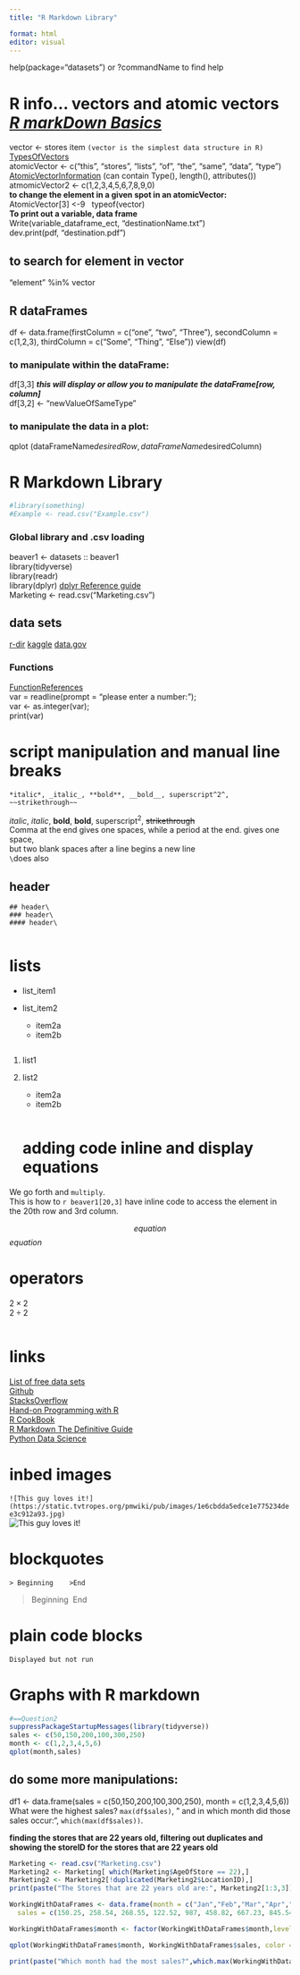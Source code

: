 ---
title: "R Markdown Library"

format: html
editor: visual
---

```{=html}
<!--
2022/7/13 created 
This was the creation of the R markdown Library
I will try to put everything on here I come across in a useful manner
-->
```
help(package="datasets") or ?commandName to find help

# R info... vectors and atomic vectors [*R markDown Basics*](https://rmarkdown.rstudio.com/authoring_basics.html)

vector \<- stores item `(vector is the simplest data structure in R)` [TypesOfVectors](https://www.geeksforgeeks.org/types-of-vectors-in-r-programming/#:~:text=Atomic%20vectors%20are%20probably%20the,also%20different%20from%20a%20list.)  \
atomicVector \<- c("this", "stores", "lists", "of", "the", "same", "data", "type")\
[AtomicVectorInformation](https://www.geeksforgeeks.org/types-of-vectors-in-r-programming/#:~:text=Atomic%20vectors%20are%20probably%20the,also%20different%20from%20a%20list.) (can contain Type(), length(), attributes())\
atmomicVector2 \<- c(1,2,3,4,5,6,7,8,9,0)\
**to change the element in a given spot in an atomicVector:**\
AtomicVector\[3\] \<-9 <!--- this 9 is the new element to put in the index # 3 slot, can also be done with several index #s --->  typeof(vector) <!-- responds with what type of (contents) the variable is --->\
**To print out a variable, data frame**\
Write(variable_dataframe_ect, "destinationName.txt")\
dev.print(pdf, "destination.pdf")

## to search for element in vector

"element" %in% vector

## R dataFrames

<!-- columns must contain likes -->

df \<- data.frame(firstColumn = c("one", "two", "Three"), secondColumn = c(1,2,3), thirdColumn = c("Some", "Thing", "Else")) view(df)

### to manipulate within the dataFrame:

df\[3,3\] ***this will display or allow you to manipulate the dataFrame\[row, column\]***\
df\[3,2\] \<- "newValueOfSameType"

### to manipulate the data in a plot:

qplot (dataFrameName$desiredRow,dataFrameName$desiredColumn)

# R Markdown Library

```{r global Library and .csv loading}
#library(something)
#Example <- read.csv("Example.csv")
```

### Global library and .csv loading

beaver1 \<- datasets :: beaver1\
library(tidyverse)\
library(readr)\
library(dplyr) [dplyr Reference guide](https://www.geeksforgeeks.org/dplyr-package-in-r-programming/?ref=lbp)\
Marketing \<- read.csv("Marketing.csv")

## data sets

[r-dir](https://rmarkdown.rstudio.com/authoring_basics.html) [kaggle](https://www.kaggle.com/datasets) [data.gov](https://catalog.data.gov/dataset?res_format=CSV)

### Functions

[FunctionReferences](https://www.geeksforgeeks.org/functions-in-r-programming/?ref=lbp)\
var = readline(prompt = "please enter a number:");\
var \<- as.integer(var);\
print(var)

# script manipulation and manual line breaks

    *italic*, _italic_, **bold**, __bold__, superscript^2^, ~~strikethrough~~

*italic*, *italic*, **bold**, **bold**, superscript^2^, ~~strikethrough~~\
Comma at the end gives one spaces, while a period at the end. gives one space,\
but two blank spaces after a line begins a new line\
`\`does also

## header 

    ## header\
    ### header\
    #### header\

```{r  bulleted list}

```

# lists

-   list_item1

-   list_item2

    -   item2a
    -   item2b

```{r ordered lists}

```

1.  list1

2.  list2

    -   item2a
    -   item2b

    ```{r inline R code}

    ```

    # adding code inline and display equations

We go forth and \times`multiply`.\
This is how to `r beaver1[20,3]` have inline code to access the element in the 20th row and 3rd column.

$$equation$$ $equation$

# operators

$2\times2$\
$2\div2$

```{r Links}

```

# links

[List of free data sets](https://r-dir.com/reference/datasets.html) \
[Github](www.github.com)\
[StacksOverflow](www.stacksoverflow.com)\
[Hand-on Programming with R](https://rstudio-education.github.io/hopr/)\
[R CookBook](https://rc2e.com/)\
[R Markdown The Definitive Guide](https://bookdown.org/yihui/rmarkdown/)\
[Python Data Science](https://jakevdp.github.io/PythonDataScienceHandbook/)\

# inbed images 

`![This guy loves it!](https://static.tvtropes.org/pmwiki/pub/images/1e6cbdda5edce1e775234dee3c912a93.jpg)`\
![This guy loves it!](https://static.tvtropes.org/pmwiki/pub/images/1e6cbdda5edce1e775234dee3c912a93.jpg)

# blockquotes  <!--- block the quote in html but indents in Doc--->

`> Beginning    >End`

> Beginning  End\

# plain code blocks

    Displayed but not run

```{=html}
<!---  Not working for some reason
# at the bottom of the doc

[id]: https://static.tvtropes.org/pmwiki/pub/images/1e6cbdda5edce1e775234dee3c912a93.jpg "Title"
[id]: http://example.com/ "Title"
--->
```
# Graphs with R markdown

```{r tidyverse plot for sales by month, echo = TRUE}
#==Question2
suppressPackageStartupMessages(library(tidyverse))
sales <- c(50,150,200,100,300,250)
month <- c(1,2,3,4,5,6)
qplot(month,sales)
```

## do some more manipulations:

df1 \<- data.frame(sales = c(50,150,200,100,300,250), month = c(1,2,3,4,5,6))\
What were the highest sales? `max(df$sales)`, " and in which month did those sales occur:", `which(max(df$sales))`.

**finding the stores that are 22 years old, filtering out duplicates and showing the storeID for the stores that are 22 years old**\

```{r filtering down to a column and removing duplicates in that column}

Marketing <- read.csv("Marketing.csv")
Marketing2 <- Marketing[ which(Marketing$AgeOfStore == 22),]
Marketing2 <- Marketing2[!duplicated(Marketing2$LocationID),]
print(paste("The Stores that are 22 years old are:", Marketing2[1:3,3]))      

```

<!---this next manipulation effectively manipulates the x and y axis titles, removes the legend, and adds color. --->

```{r Working with Data Frames}
WorkingWithDataFrames <- data.frame(month = c("Jan","Feb","Mar","Apr","May","Jun","Jul","Aug","Sep","Oct","Nov","Dec"),
  sales = c(150.25, 258.54, 268.55, 122.52, 987, 458.82, 667.23, 845.54, 586.78, 888.58, 756.12, 456.84))

WorkingWithDataFrames$month <- factor(WorkingWithDataFrames$month,level = month.abb)  

qplot(WorkingWithDataFrames$month, WorkingWithDataFrames$sales, color = WorkingWithDataFrames$sales, xlab = "Months", ylab = "Sales") + theme(legend.position = "none")   

print(paste("Which month had the most sales?",which.max(WorkingWithDataFrames$sales)," and the sales were:",max(WorkingWithDataFrames$sales), "Which month had the least sales?",which.min(WorkingWithDataFrames$sales),"and the sales were:",min(WorkingWithDataFrames$sales)))

```
